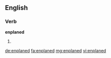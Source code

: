 ==English==

===Verb===
'''enplaned'''

# {{past of|enplane}}

[[de:enplaned]]
[[fa:enplaned]]
[[mg:enplaned]]
[[vi:enplaned]]